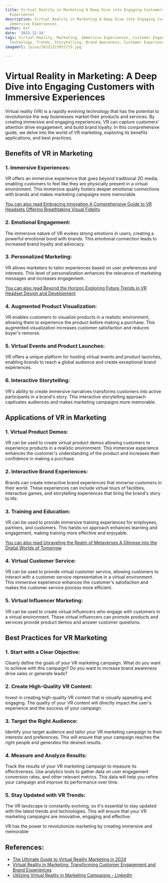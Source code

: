```yaml
---
title: Virtual Reality in Marketing A Deep Dive into Engaging Customers with Immersive
  Experiences
description: Virtual Reality in Marketing A Deep Dive into Engaging Customers with
  Immersive Experiences
author: Usf
date: '2023-12-14'
tags: Virtual Reality, Marketing, Immersive Experiences, Customer Engagement, Innovation,
  Technology, Trends, Storytelling, Brand Awareness, Customer Experience
imageUrl: /pixa/20231223051715.jpg

---
```

# Virtual Reality in Marketing: A Deep Dive into Engaging Customers with Immersive Experiences

Virtual reality (VR) is a rapidly evolving technology that has the potential to revolutionize the way businesses market their products and services. By creating immersive and engaging  experiences, VR can capture customers' attention drive engagement, and build brand loyalty. In this  comprehensive guide,  we delve into the world of VR marketing, exploring its  benefits applications, and best practices.

## Benefits of VR in Marketing

### 1. Immersive Experiences:
VR offers an immersive experience that goes beyond traditional 2D media, enabling customers to feel like they are  physically present in a virtual  environment.  This immersive quality fosters deeper emotional connections with brands  and makes marketing campaigns more memorable.

[You can also read Embracing Innovation A Comprehensive Guide to VR Headsets  Offering Breathtaking Visual Fidelity](Embracing%20Innovation%20A%20Comprehensive%20Guide%20to%20VR%20Headsets%20Offering%20Breathtaking%20Visual%20Fidelity)


### 2. Emotional Engagement:
The immersive  nature of VR evokes strong emotions in users, creating  a powerful emotional bond with brands.  This emotional connection leads to increased brand  loyalty and advocacy.

### 3. Personalized Marketing:
VR allows marketers to tailor experiences based on  user preferences and interests. This  level  of personalization enhances the relevance of marketing messages and increases engagement.

[You can also read Beyond the Horizon Exploring Future Trends in  VR Headset  Design and Development](Beyond%20the%20Horizon%20Exploring%20Future%20Trends%20in%20VR%20Headset%20Design%20and%20Development)


### 4. Augmented Product Visualization:
VR enables customers to visualize products in a realistic  environment, allowing them to experience the product before making a purchase. This augmented visualization increases customer satisfaction and reduces buyer's remorse.

### 5. Virtual Events and Product Launches:
VR offers a unique platform for hosting virtual events  and product launches,  enabling brands to reach a global audience and create exceptional brand experiences.

### 6. Interactive Storytelling:
VR's ability to  create immersive narratives transforms customers into active  participants  in a  brand's story. This interactive storytelling approach captivates audiences and makes marketing campaigns more memorable.

##  Applications of VR in Marketing

### 1. Virtual Product Demos:
VR can be used to create virtual product demos allowing  customers to  experience products in a realistic environment. This immersive experience enhances  the customer's  understanding  of the product and increases their confidence in making a purchase.

### 2. Interactive Brand Experiences:
Brands can create interactive brand  experiences that immerse customers in their world. These experiences can include virtual tours of facilities,  interactive games, and  storytelling experiences that bring the brand's story to life.

### 3. Training and Education:
VR can be used to provide immersive training experiences for employees, partners,  and customers. This hands-on approach enhances learning and engagement, making training more effective and enjoyable.

[You can also read Unraveling the Realm of Metaverses  A Glimpse into the Digital Worlds of Tomorrow](Unraveling%20the%20Realm%20of%20Metaverses%20A%20Glimpse%20into%20the%20Digital%20Worlds%20of%20Tomorrow)


### 4. Virtual Customer Service:
VR can be used  to provide virtual customer  service, allowing customers to interact with a customer  service representative in a virtual environment. This immersive experience  enhances the customer's satisfaction  and makes the customer service process more efficient.

### 5.  Virtual Influencer Marketing:
VR can be used to create virtual influencers who engage  with customers in a virtual  environment. These virtual influencers can promote  products and  services provide product demos and answer customer questions.

## Best Practices for VR Marketing

### 1. Start with a Clear Objective:
Clearly define the goals of your VR marketing campaign. What do you want to achieve with  this campaign? Do you want to increase brand awareness drive sales or generate leads?

### 2. Create  High-Quality VR Content:
Invest in creating high-quality VR content that is visually appealing  and engaging. The quality of  your VR content will directly impact the  user's experience  and the  success of your campaign.

### 3. Target the Right Audience:
Identify your target  audience and  tailor your VR  marketing  campaign to their interests and preferences. This will ensure that your campaign reaches the right people  and  generates the desired results.

### 4. Measure and Analyze Results:
Track  the results of your VR marketing campaign to measure its effectiveness. Use analytics tools to gather data on user engagement  conversion rates, and other relevant metrics. This  data will help you refine your campaign and improve its performance over time.

### 5.  Stay Updated with VR Trends:
The VR landscape is  constantly evolving, so it's essential to stay updated with the latest trends  and technologies. This will ensure that your VR marketing campaigns  are innovative, engaging and effective.

VR  has the power to revolutionize marketing  by  creating immersive and memorable

## References:
- [The Ultimate Guide to Virtual Reality Marketing in 2024](https://influencermarketinghub.com/virtual-reality-marketing/)
- [Virtual Reality in Marketing: Transforming Customer Engagement and Brand Experiences](https://www.mediummultimedia.com/en/marketing-usa/how-does-vr-affect-marketing/)
- [Utilizing Virtual Reality in Marketing Campaigns - LinkedIn](https://www.linkedin.com/pulse/utilizing-virtual-reality-marketing-campaigns-alexander-izryadnov)
